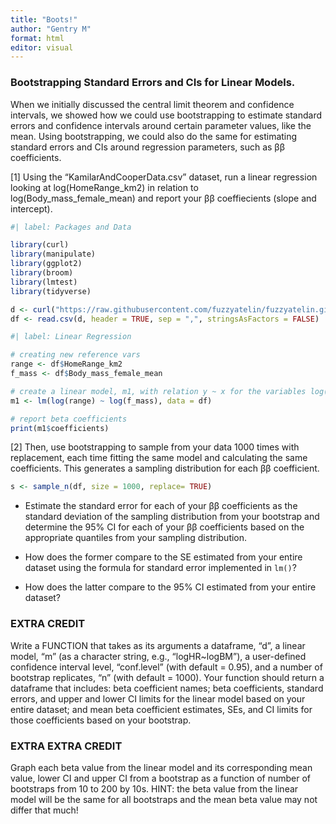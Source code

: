 ```yaml
---
title: "Boots!"
author: "Gentry M"
format: html
editor: visual
---
```


### Bootstrapping Standard Errors and CIs for Linear Models.

When we initially discussed the central limit theorem and confidence intervals, we showed how we could use bootstrapping to estimate standard errors and confidence intervals around certain parameter values, like the mean. Using bootstrapping, we could also do the same for estimating standard errors and CIs around regression parameters, such as ββ coefficients.

\[1\] Using the “KamilarAndCooperData.csv” dataset, run a linear regression looking at log(HomeRange_km2) in relation to log(Body_mass_female_mean) and report your ββ coeffiecients (slope and intercept).

```r
#| label: Packages and Data

library(curl)
library(manipulate)
library(ggplot2)
library(broom)
library(lmtest)
library(tidyverse)

d <- curl("https://raw.githubusercontent.com/fuzzyatelin/fuzzyatelin.github.io/refs/heads/master/AN588_Spring25/KamilarAndCooperData.csv")
df <- read.csv(d, header = TRUE, sep = ",", stringsAsFactors = FALSE)
```

```r
#| label: Linear Regression

# creating new reference vars
range <- df$HomeRange_km2
f_mass <- df$Body_mass_female_mean

# create a linear model, m1, with relation y ~ x for the variables log(HomeRange_km2) and log(Body_mass_female_mean)
m1 <- lm(log(range) ~ log(f_mass), data = df)

# report beta coefficients
print(m1$coefficients)
```

\[2\] Then, use bootstrapping to sample from your data 1000 times with replacement, each time fitting the same model and calculating the same coefficients. This generates a sampling distribution for each ββ coefficient.

```r
s <- sample_n(df, size = 1000, replace= TRUE)

```

-   Estimate the standard error for each of your ββ coefficients as the standard deviation of the sampling distribution from your bootstrap and determine the 95% CI for each of your ββ coefficients based on the appropriate quantiles from your sampling distribution.

-   How does the former compare to the SE estimated from your entire dataset using the formula for standard error implemented in `lm()`?

-   How does the latter compare to the 95% CI estimated from your entire dataset?

### **EXTRA CREDIT**

Write a FUNCTION that takes as its arguments a dataframe, “d”, a linear model, “m” (as a character string, e.g., “logHR\~logBM”), a user-defined confidence interval level, “conf.level” (with default = 0.95), and a number of bootstrap replicates, “n” (with default = 1000). Your function should return a dataframe that includes: beta coefficient names; beta coefficients, standard errors, and upper and lower CI limits for the linear model based on your entire dataset; and mean beta coefficient estimates, SEs, and CI limits for those coefficients based on your bootstrap.

### **EXTRA EXTRA CREDIT**

Graph each beta value from the linear model and its corresponding mean value, lower CI and upper CI from a bootstrap as a function of number of bootstraps from 10 to 200 by 10s. HINT: the beta value from the linear model will be the same for all bootstraps and the mean beta value may not differ that much!
